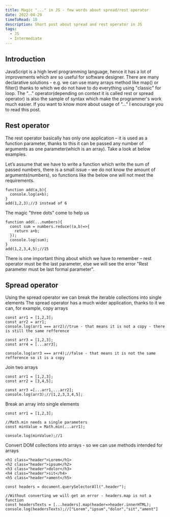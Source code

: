 ```yaml
---
title: Magic "..." in JS - few words about spread/rest operator
date: 2022-04-29
timeToRead: 10
description: Short post about spread and rest operator in JS
tags:
  - JS
  - Intermediate
---
```

<article>
  <h2>Introduction</h2>
  <p>JavaScript is a high level programming language, hence it has a lot of improvements which are so useful for software designer. There are many declarative solutions  - e.g. we can use many arrays method like map() or filter() thanks to which we do not have to do everything using "classic" for loop. The "…" operator(depending on context it is called rest or spread operator) is also the sample of syntax which make the programmer's work much easier. If you want to know more about usage of "…" I encourage you to read this post.</p>
</article>

<article>
  <h2>Rest operator</h2>
  <p>The rest operator basically has only one application – it is used as a function parameter, thanks to this it can be passed any number of arguments as one parameter(which is an array). Take a look at below examples.</p>
  <p>Let’s assume that we have to write a function which write the sum of passed numbers, there is a small issue – we do not know the amount of arguments(numbers), so functions like the below one will not meet the requirements.</p>

```js:title=example-1
function add(a,b){
  console.log(a+b);
}
add(1,2,3);//3 instead of 6
```

<p>The magic "three dots" come to help us</p>

```js:title=example-2
function add(...numbers){
  const sum = numbers.reduce((a,b)=>{
    return a+b;
  });
  console.log(sum);
}
add(1,2,3,4,5);//15
```

<p>There is one important thing about which we have to remember – rest operator must be the last parameter, else we will see the error "Rest parameter must be last formal parameter".</p>

</article>

<article>
  <h2>Spread operator</h2>

  <p>Using the spread operator we can break the iterable collections into single elements The spread operator has a much wider application, thanks to it we can, for example, copy arrays</p>

```js:title=example-3
const arr1 = [1,2,3];
const arr2 = arr1;
console.log(arr1 === arr2)//true - that means it is not a copy - there is still the same refference

const arr3 = [1,2,3];
const arr4 = [...arr3];

console.log(arr3 === arr4);//false - that means it is not the same refference so it is a copy
```

<p>Join two arrays</p>

```js:title=example-4
const arr1 = [1,2,3];
const arr2 = [3,4,5];

const arr3 =[...arr1,...arr2];
console.log(arr3);//[1,2,3,3,4,5];
```

<p>Break an array into single elements</p>

```js:title=example-5
const arr1 = [1,2,3];

//Math.min needs a single parameters
const minValue = Math.min(...arr1);

console.log(minValue);//1
```

<p>Convert DOM collections into arrays - so we can use methods intended for arrays</p>

```html:title=example-1
<h1 class="header">Lorem</h1>
<h2 class="header">ipsum</h2>
<h3 class="header">dolor</h3>
<h4 class="header">sit</h4>
<h5 class="header">ament</h5>
```

```js:title=example-6
const headers = document.querySelectorAll(".header");

//Without converting we will get an error - headers.map is not a function
const headersTexts = [...headers].map(header=>header.innerHTML);
console.log(headersTexts);//["Lorem","ipsum","dolor","sit","ament"]
```

</article>